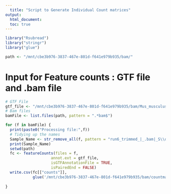 ```yaml
---
  title: "Script to Generate Individual Count matrices"
output:
  html_document:
  toc: true
---
```

```r
library("Rsubread")
library("stringr")
library("glue")
```

```r
path <- "/mnt/cbe3b976-3837-467e-801d-f641e979b935/bam/"
```

# Input for Feature counts : GTF file and .bam file
```r
# GTF File
gtf_file <- "/mnt/cbe3b976-3837-467e-801d-f641e979b935/bam/Mus_musculus.GRCm39.106.chr.gtf"
# Bam files
bamFile <- list.files(path, pattern = ".*bam$")
```

```r
for (f in bamFile) {
  print(paste0("Processing file:",f))
  # Tidying up the names
  Sample_Name <- str_remove_all(f, pattern = "run6_trimmed_|_.bam|_S\\d\\d|_S\\d")
  print(Sample_Name)
  setwd(path)
  fc <- featureCounts(files = f,
                    annot.ext = gtf_file,
                    isGTFAnnotationFile = TRUE,
                    isPairedEnd = FALSE)
  write.csv(fc[["counts"]], 
            glue('/mnt/cbe3b976-3837-467e-801d-f641e979b935/bam/countmatrix/{Sample_Name}_counts.csv'))
  
}
```
